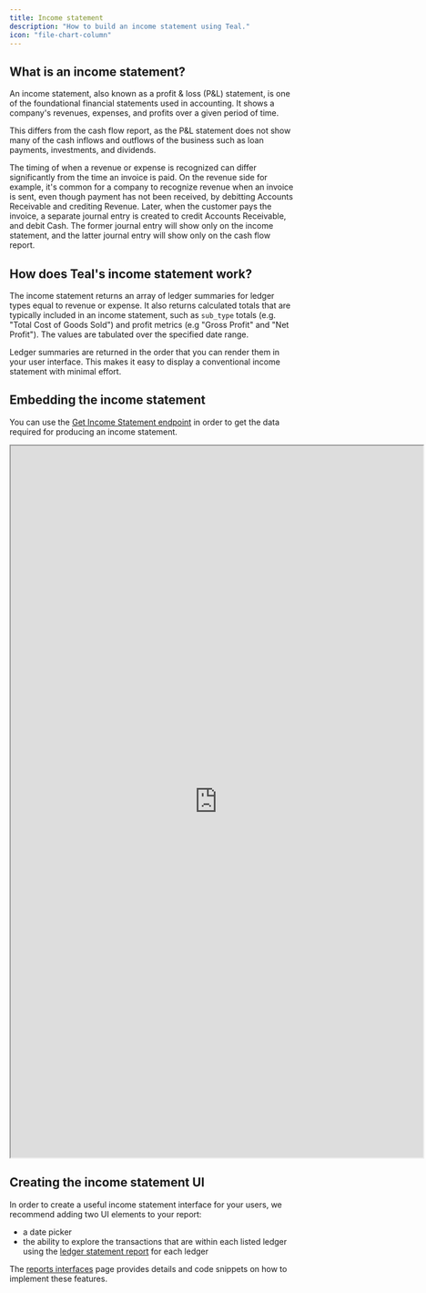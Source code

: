 ```yaml
---
title: Income statement
description: "How to build an income statement using Teal."
icon: "file-chart-column"
---
```


## What is an income statement?

An income statement, also known as a profit & loss (P&L) statement, is one of the foundational financial statements used in accounting. 
It shows a company's revenues, expenses, and profits over a given period of time.

This differs from the cash flow report, as the P&L statement does not show many of the cash inflows and outflows of the business such 
as loan payments, investments, and dividends.

The timing of when a revenue or expense is recognized can differ significantly from the time an invoice is paid. On the revenue side 
for example, it's common for a company to recognize revenue when an invoice is sent, even though payment has not been received, by 
debitting Accounts Receivable and crediting Revenue. Later, when the customer pays the invoice, a separate journal entry is created to 
credit Accounts Receivable, and debit Cash. The former journal entry will show only on the income statement, and the latter journal entry 
will show only on the cash flow report.

## How does Teal's income statement work?

The income statement returns an array of ledger summaries for ledger types equal to revenue or expense. It also returns calculated totals that are 
typically included in an income statement, such as `sub_type` totals (e.g. "Total Cost of Goods Sold") and profit metrics (e.g "Gross Profit" and "Net Profit"). 
The values are tabulated over the specified date range. 
 

<Note> Ledger summaries are returned in the order that you can render them in your user interface. This makes it easy to display a conventional income 
statement with minimal effort.</Note> 

## Embedding the income statement

You can use the [Get Income Statement endpoint](/api-reference/reports/get-income-statement) in order to get the data required for producing 
an income statement.

<iframe
  src="https://codesandbox.io/embed/confident-sunset-xg5ygb?fontsize=14&hidenavigation=1&theme=dark?autoresize=1&fontsize=14&hidenavigation=1&codemirror=1&hidedevtools=1&theme=dark&view=preview"
  width="725"
  height="1250"
  title="Income Statement"
  allow="accelerometer; ambient-light-sensor; camera; encrypted-media; geolocation; gyroscope; hid; microphone; midi; payment; usb; vr; xr-spatial-tracking"
  sandbox="allow-forms allow-modals allow-popups allow-presentation allow-same-origin allow-scripts"
></iframe>

## Creating the income statement UI

In order to create a useful income statement interface for your users, we recommend adding two UI elements to your report:

- a date picker
- the ability to explore the transactions that are within each listed ledger using the [ledger statement report](/reports/ledger_statement) for each ledger

The [reports interfaces](/interfaces/reports) page provides details and code snippets on how to implement these features.
